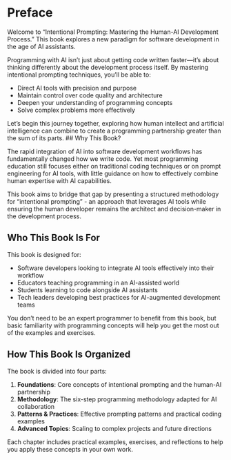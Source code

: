 # Preface {.unnumbered}

Welcome to "Intentional Prompting: Mastering the Human-AI Development Process." This book explores a new paradigm for software development in the age of AI assistants.

Programming with AI isn't just about getting code written faster—it's about thinking differently about the development process itself. By mastering intentional prompting techniques, you'll be able to:

- Direct AI tools with precision and purpose
- Maintain control over code quality and architecture
- Deepen your understanding of programming concepts
- Solve complex problems more effectively

Let's begin this journey together, exploring how human intellect and artificial intelligence can combine to create a programming partnership greater than the sum of its parts.
## Why This Book?

The rapid integration of AI into software development workflows has fundamentally changed how we write code. Yet most programming education still focuses either on traditional coding techniques or on prompt engineering for AI tools, with little guidance on how to effectively combine human expertise with AI capabilities.

This book aims to bridge that gap by presenting a structured methodology for "intentional prompting" - an approach that leverages AI tools while ensuring the human developer remains the architect and decision-maker in the development process.

## Who This Book Is For

This book is designed for:

- Software developers looking to integrate AI tools effectively into their workflow
- Educators teaching programming in an AI-assisted world
- Students learning to code alongside AI assistants
- Tech leaders developing best practices for AI-augmented development teams

You don't need to be an expert programmer to benefit from this book, but basic familiarity with programming concepts will help you get the most out of the examples and exercises.

## How This Book Is Organized

The book is divided into four parts:

1. **Foundations**: Core concepts of intentional prompting and the human-AI partnership
2. **Methodology**: The six-step programming methodology adapted for AI collaboration
3. **Patterns & Practices**: Effective prompting patterns and practical coding examples
4. **Advanced Topics**: Scaling to complex projects and future directions

Each chapter includes practical examples, exercises, and reflections to help you apply these concepts in your own work.

